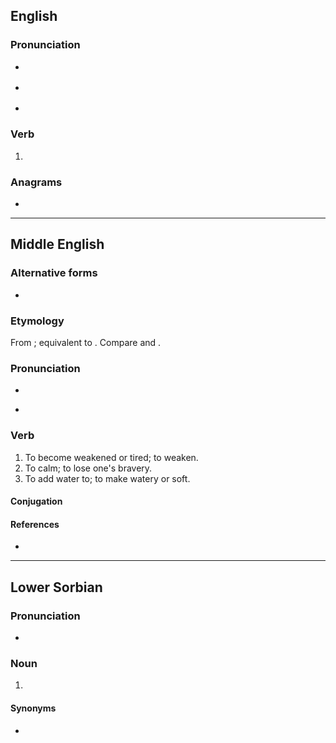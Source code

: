 ==English==

===Pronunciation===
* {{a|GenAm}} {{IPA|/ˈwoʊkən/|lang=en}}
* {{a|RP}} {{IPA|/ˈwəʊkən/|lang=en}}
* {{rhymes|əʊkən|lang=en}}

===Verb===
{{head|en|past participle}}

# {{past participle of|wake|lang=en|nocat=1}}

===Anagrams===
* {{anagrams|en|a=eknow|Keown|knowe}}

----

==Middle English==

===Alternative forms===
* {{alter|enm|wakien|waken}}

===Etymology===
From {{inh|enm|ang|wācian}}; equivalent to {{af|enm|woke|-en}}. Compare {{m|enm|weyken}} and {{noncog|ang|wǣcan}}.

===Pronunciation===
* {{IPA|lang=enm|/ˈwɔːkən/}}
* {{a|Northern ME|Early ME}} {{IPA|lang=enm|/ˈwɑːkən/}}

===Verb===
{{head|enm|verb}} {{tlb|enm|rare}}

# To become weakened or tired; to weaken.
# To calm; to lose one's bravery.
# To add water to; to make watery or soft.

====Conjugation====
{{enm-conj-wk|woke}}

====References====
* {{R:MED Online|entry=wōken (v.) |id=MED53318|accessdate=2018-11-27}}

----

==Lower Sorbian==

===Pronunciation===
* {{IPA|[ˈɔkʲɛn]|lang=dsb}}

===Noun===
{{head|dsb|noun form}}

# {{inflection of|wokno||gen|p|lang=dsb}}

====Synonyms====
* {{l|dsb|woknow}}